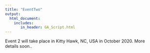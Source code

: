```yaml
---
title: "EventTwo"
output: 
  html_document:
    includes:
       in_header: GA_Script.html
---
```


Event 2 will take place in Kitty Hawk, NC, USA in October 2020. More details soon..